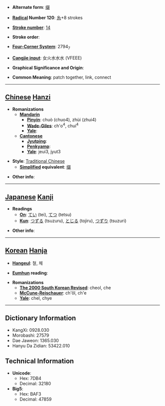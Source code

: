 * '''Alternate form''': [[缀]]

* '''[[Wiktionary:Chinese radical index| Radical]] Number 120''': [[Wiktionary:Chinese radical index 糸|糸]]+8 strokes

* '''[[Wiktionary:Chinese total strokes index|Stroke number]]''': [[Wiktionary:Chinese total strokes index 14|14]]

* '''Stroke order''': 

* '''[[Wiktionary:Chinese four corner index|Four-Corner System]]''': 2794<sub>7</sub>

* '''[[Wiktionary:Chinese Cangjie index|Cangjie input]]''': 女火水水水 (VFEEE)

* '''Graphical Significance and Origin''': 

* '''Common Meaning''': patch together, link, connect

----

== [[Chinese]] [[Hanzi]] ==

* '''Romanizations'''
** '''[[Mandarin]]'''
*** '''[[Pinyin]]''': chuò (chuo4), zhùi (zhui4)
*** '''[[Wade-Giles]]''': ch'o<sup>4</sup>, chui<sup>4</sup>
*** '''[[Yale]]''': 
** '''[[Cantonese]]'''
*** '''[[Jyutping]]''':
*** '''[[Penkyamp]]''': 
*** '''[[Yale]]''': jeui3, jyut3

* '''Style''': [[Traditional Chinese]] 
** '''[[Simplified Chinese|Simplified]] equivalent''': [[缀]]

* '''Other info''': 

----

== [[Japanese]] [[Kanji]] ==

* '''Readings'''
** '''[[On]]''': [[てい]] (tei), [[てつ]] (tetsu)
** '''[[Kun]]''': [[つずる]] (tsuzuru), [[とじる]] (tojiru), [[つずり]] (tsuzuri)

* '''Other info''':  

----

== [[Korean]] [[Hanja]] ==

* '''[[Hangeul]]''': 철, 체

* '''[[Eumhun]] reading''': 

* '''Romanizations'''
** '''[[The 2000 South Korean Revised Romanization|The 2000 South Korean Revised]]''': cheol, che
** '''[[McCune-Reischauer]]''': ch'ŏl, ch'e
** '''[[Yale]]''': chel, chye

----

== Dictionary Information ==

* KangXi: 0928.030
* Morobashi: 27579
* Dae Jaweon: 1365.030
* Hanyu Da Zidian: 53422.010

== Technical Information ==

* '''Unicode''':
** Hex: 7DB4
** Decimal: 32180
* '''Big5''':
** Hex: BAF3
** Decimal: 47859